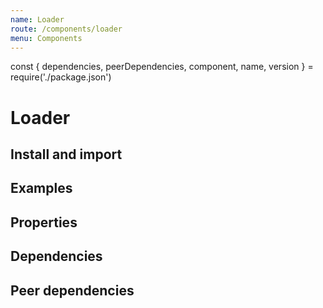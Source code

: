 ```yaml
---
name: Loader
route: /components/loader
menu: Components
---
```


const { dependencies, peerDependencies, component, name, version } = require('./package.json')

# Loader

<TagVersion version={version} name={name} />

## Install and import

<Usage component={component} name={name} peerDependencies={peerDependencies} />

## Examples

<Playground>
  <Loader color="black" />
  <Loader color="black" size="md" />
  <Loader color="black" size="lg" />
</Playground>

## Properties

<Props of={Loader} />

## Dependencies

<Dependencies dependencies={dependencies} />

## Peer dependencies

<Dependencies dependencies={peerDependencies} />
